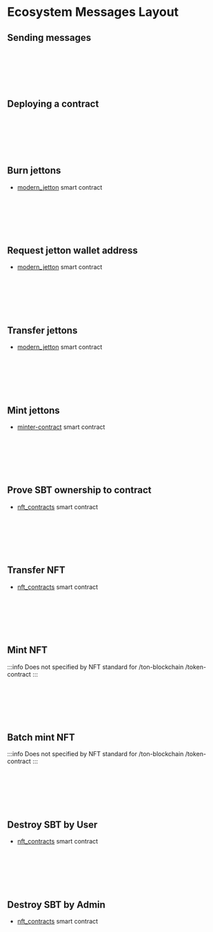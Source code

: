 
# Ecosystem Messages Layout

## Sending messages

<br></br>
<div class="text--center">
<ThemedImage
  alt=""
  sources={{
    light: '/img/docs/ecosystem-messages-layout/ecosystem_messages_layout_1.svg?raw=true',
    dark: '/img/docs/ecosystem-messages-layout/ecosystem_messages_layout_1_dark.svg?raw=true',
  }}
/>
</div>
<br></br>

## Deploying a contract

<br></br>
<div class="text--center">
<ThemedImage
  alt=""
  sources={{
    light: '/img/docs/ecosystem-messages-layout/ecosystem_messages_layout_2.svg?raw=true',
    dark: '/img/docs/ecosystem-messages-layout/ecosystem_messages_layout_2_dark.svg?raw=true',
  }}
/>
</div>
<br></br>

## Burn jettons

- [modern_jetton](https://github.com/EmelyanenkoK/modern_jetton/blob/master/contracts/op-codes.func) smart contract

<br></br>
<div class="text--center">
<ThemedImage
  alt=""
  sources={{
    light: '/img/docs/ecosystem-messages-layout/ecosystem_messages_layout_3.svg?raw=true',
    dark: '/img/docs/ecosystem-messages-layout/ecosystem_messages_layout_3_dark.svg?raw=true',
  }}
/>
</div>
<br></br>

## Request jetton wallet address

- [modern_jetton](https://github.com/EmelyanenkoK/modern_jetton/blob/master/contracts/op-codes.func) smart contract

<br></br>
<div class="text--center">
<ThemedImage
  alt=""
  sources={{
    light: '/img/docs/ecosystem-messages-layout/ecosystem_messages_layout_4.svg?raw=true',
    dark: '/img/docs/ecosystem-messages-layout/ecosystem_messages_layout_4_dark.svg?raw=true',
  }}
/>
</div>
<br></br>

## Transfer jettons

- [modern_jetton](https://github.com/EmelyanenkoK/modern_jetton/blob/master/contracts/op-codes.func) smart contract

<br></br>
<div class="text--center">
<ThemedImage
  alt=""
  sources={{
    light: '/img/docs/ecosystem-messages-layout/ecosystem_messages_layout_5.svg?raw=true',
    dark: '/img/docs/ecosystem-messages-layout/ecosystem_messages_layout_5_dark.svg?raw=true',
  }}
/>
</div>
<br></br>

## Mint jettons

- [minter-contract](https://github.com/ton-blockchain/minter-contract/blob/main/contracts/imports/op-codes.fc) smart contract

<br></br>
<div class="text--center">
<ThemedImage
  alt=""
  sources={{
    light: '/img/docs/ecosystem-messages-layout/ecosystem_messages_layout_6.png?raw=true',
    dark: '/img/docs/ecosystem-messages-layout/ecosystem_messages_layout_6_dark.png?raw=true',
  }}
/>
</div>
<br></br>

## Prove SBT ownership to contract

- [nft_contracts](https://github.com/getgems-io/nft-contracts/blob/main/packages/contracts/sources/op-codes.fc) smart contract

<br></br>
<div class="text--center">
<ThemedImage
  alt=""
  sources={{
    light: '/img/docs/ecosystem-messages-layout/ecosystem_messages_layout_7.svg?raw=true',
    dark: '/img/docs/ecosystem-messages-layout/ecosystem_messages_layout_7_dark.svg?raw=true',
  }}
/>
</div>
<br></br>

## Transfer NFT

- [nft_contracts](https://github.com/getgems-io/nft-contracts/blob/main/packages/contracts/sources/op-codes.fc)  smart contract

<br></br>
<div class="text--center">
<ThemedImage
  alt=""
  sources={{
    light: '/img/docs/ecosystem-messages-layout/ecosystem_messages_layout_8.svg?raw=true',
    dark: '/img/docs/ecosystem-messages-layout/ecosystem_messages_layout_8_dark.svg?raw=true',
  }}
/>
</div>
<br></br>

## Mint NFT

:::info
Does not specified by NFT standard for /ton-blockchain /token-contract
:::  

<br></br>
<div class="text--center">
<ThemedImage
  alt=""
  sources={{
    light: '/img/docs/ecosystem-messages-layout/ecosystem_messages_layout_9.svg?raw=true',
    dark: '/img/docs/ecosystem-messages-layout/ecosystem_messages_layout_9_dark.svg?raw=true',
  }}
/>
</div>
<br></br>

## Batch mint NFT

:::info
Does not specified by NFT standard for /ton-blockchain /token-contract
:::   

<br></br>
<div class="text--center">
<ThemedImage
  alt=""
  sources={{
    light: '/img/docs/ecosystem-messages-layout/ecosystem_messages_layout_10.svg?raw=true',
    dark: '/img/docs/ecosystem-messages-layout/ecosystem_messages_layout_10_dark.svg?raw=true',
  }}
/>
</div>
<br></br>

## Destroy SBT by User

- [nft_contracts](https://github.com/getgems-io/nft-contracts/blob/main/packages/contracts/sources/op-codes.fc) smart contract

<br></br>
<div class="text--center">
<ThemedImage
  alt=""
  sources={{
    light: '/img/docs/ecosystem-messages-layout/ecosystem_messages_layout_11.svg?raw=true',
    dark: '/img/docs/ecosystem-messages-layout/ecosystem_messages_layout_11_dark.svg?raw=true',
  }}
/>
</div>
<br></br>

## Destroy SBT by Admin

- [nft_contracts](https://github.com/getgems-io/nft-contracts/blob/main/packages/contracts/sources/op-codes.fc) smart contract

<br></br>
<div class="text--center">
<ThemedImage
  alt=""
  sources={{
    light: '/img/docs/ecosystem-messages-layout/ecosystem_messages_layout_12.svg?raw=true',
    dark: '/img/docs/ecosystem-messages-layout/ecosystem_messages_layout_12_dark.svg?raw=true',
  }}
/>
</div>
<br></br>
